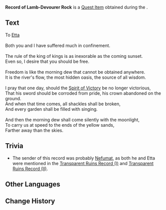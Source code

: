 {{Item Infobox
|id           = 101989
|image        = Item Record.png
|type         = Quest Items
|description  = A stone slate that you found in the secret Eremite base within Lamb-Devourer Rock. This seems to be a record left by a lost civilization.
|source1      = [[Hidden Mercenaries]]
}}
'''Record of Lamb-Devourer Rock''' is a [[Quest Item]] obtained during the {{Quest|Hidden Mercenaries}}.

==Text==
To [[Etta]]<br><br>
Both you and I have suffered much in confinement.<br><br>
The rule of the king of kings is as inexorable as the coming sunset.<br>
Even so, I desire that you should be free.<br><br>
Freedom is like the morning dew that cannot be obtained anywhere.<br>
It is the river's flow, the most hidden oasis, the source of all wisdom.<br><br>
I pray that one day, should the [[Parvezravan|Spirit of Victory]]  be no longer victorious,<br>
That his sword should be corroded from pride, his crown abandoned on the ground.<br>
And when that time comes, all shackles shall be broken,<br>
And every garden shall be filled with singing.<br><br>
And then the morning dew shall come silently with the moonlight,<br>
To carry us at speed to the ends of the yellow sands,<br>
Farther away than the skies.

==Trivia==
* The sender of this record was probably [[Nefumat]], as both he and Etta were mentioned in the [[Transparent Ruins Record (I)]] and [[Transparent Ruins Record (II)]].

==Other Languages==
{{Other Languages
|default_hidden = 1
|en      = Record of Lamb-Devourer Rock
|zhs     = 吞羊岩的记录
|zhs_rm  = Tūnyáng-yán de Jìlù
|zht     = 吞羊岩的紀錄
|zht_rm  = Tūnyáng-yán de Jìlù
|ja      = 羊呑の岩の記録
|ja_rm   = Youdon no Iwa no Kiroku{{Assumed}}
|ko      = 양을 삼킨 바위 기록
|ko_rm   = Yang-eul Samkin Bawi Girok
|es      = Registro del Peñasco Devoracarneros
|fr      = Registre de Rocher agneauvore
|ru      = Записи скалы Поедателя ягнят
|th      = บันทึกของ Lamb-Devourer Rock
|th_rm   = 
|vi      = Ghi Chép Của Thôn Dương Nham
|de      = Aufzeichnung des Lammfresser-Felsens
|id      = Catatan Lamb-Devourer Rock
|pt      = Registro da Rocha Come-Cordeiro
|tr      = Koyun Yutan Kaya Kaydı
|it      = Testimonianza della Roccia divoragnelli
}}

==Change History==
{{Change History|3.1}}
